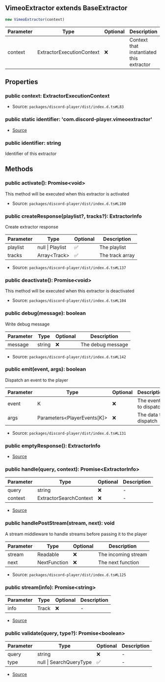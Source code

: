 ## VimeoExtractor extends BaseExtractor

```typescript
new VimeoExtractor(context)
```
| Parameter | Type | Optional | Description |
| ----------- | ----------- | ----------- | ----------- |
| context | ExtractorExecutionContext | ❌ | Context that instantiated this extractor |

## Properties
### public  context: ExtractorExecutionContext
- Source: `packages/discord-player/dist/index.d.ts#L83`
### public static identifier: 'com.discord\-player.vimeoextractor'
- [Source](https://github.com/Androz2091/discord-player/blob/827d536/packages/extractor/src/extractors/VimeoExtractor.ts#L14)
### public  identifier: string
Identifier of this extractor
## Methods
### public  activate(): Promise\<void>
This method will be executed when this extractor is activated





- Source: `packages/discord-player/dist/index.d.ts#L100`
### public  createResponse(playlist?, tracks?): ExtractorInfo
Create extractor response




| Parameter | Type | Optional | Description |
| ----------- | ----------- | ----------- | ----------- |
| playlist | null \| Playlist | ✅ | The playlist |
| tracks | Array\<Track> | ✅ | The track array |


- Source: `packages/discord-player/dist/index.d.ts#L137`
### public  deactivate(): Promise\<void>
This method will be executed when this extractor is deactivated





- Source: `packages/discord-player/dist/index.d.ts#L104`
### public  debug(message): boolean
Write debug message




| Parameter | Type | Optional | Description |
| ----------- | ----------- | ----------- | ----------- |
| message | string | ❌ | The debug message |


- Source: `packages/discord-player/dist/index.d.ts#L142`
### public  emit(event, args): boolean
Dispatch an event to the player




| Parameter | Type | Optional | Description |
| ----------- | ----------- | ----------- | ----------- |
| event | K | ❌ | The event to dispatch |
| args | Parameters\<PlayerEvents\[K]> | ❌ | The data to dispatch |


- Source: `packages/discord-player/dist/index.d.ts#L131`
### public  emptyResponse(): ExtractorInfo
- [Source](https://github.com/Androz2091/discord-player/blob/827d536/packages/extractor/src/extractors/VimeoExtractor.ts#L54)
### public  handle(query, context): Promise\<ExtractorInfo>
| Parameter | Type | Optional | Description |
| ----------- | ----------- | ----------- | ----------- |
| query | string | ❌ | - |
| context | ExtractorSearchContext | ❌ | - |


- [Source](https://github.com/Androz2091/discord-player/blob/827d536/packages/extractor/src/extractors/VimeoExtractor.ts#L21)
### public  handlePostStream(stream, next): void
A stream middleware to handle streams before passing it to the player




| Parameter | Type | Optional | Description |
| ----------- | ----------- | ----------- | ----------- |
| stream | Readable | ❌ | The incoming stream |
| next | NextFunction | ❌ | The next function |


- Source: `packages/discord-player/dist/index.d.ts#L125`
### public  stream(info): Promise\<string>
| Parameter | Type | Optional | Description |
| ----------- | ----------- | ----------- | ----------- |
| info | Track | ❌ | - |


- [Source](https://github.com/Androz2091/discord-player/blob/827d536/packages/extractor/src/extractors/VimeoExtractor.ts#L58)
### public  validate(query, type?): Promise\<boolean>
| Parameter | Type | Optional | Description |
| ----------- | ----------- | ----------- | ----------- |
| query | string | ❌ | - |
| type | null \| SearchQueryType | ✅ | - |


- [Source](https://github.com/Androz2091/discord-player/blob/827d536/packages/extractor/src/extractors/VimeoExtractor.ts#L16)